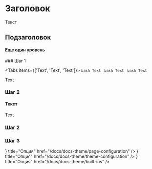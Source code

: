 
# Заголовок

Текст

## Подзаголовок

#### Еще один уровень

<Steps>
### Шаг 1


<Tabs items={['Text', 'Text', 'Text']}>
  <Tab>
    ```bash
    Text
    ```
  </Tab>
  <Tab>
    ```bash
    Text
    ```
  </Tab>
  <Tab>
    ```bash
    Text
    ```
  </Tab>
</Tabs>

<Callout>
  Text
</Callout>

### Шаг 2

 #### Текст
Text

### Шаг 2

### Шаг 3

</Steps>


<Cards>
  <Card
    icon={<RowsIcon />}
    title="Опция"
    href="/docs/docs-theme/page-configuration"
  />
  <Card
    icon={<GearIcon />}
    title="Опция"
    href="/docs/docs-theme/theme-configuration"
  />
  <Card
    icon={<BoxIcon />}
    title="Опция"
    href="/docs/docs-theme/built-ins"
  />
</Cards>
